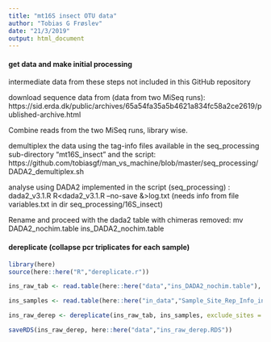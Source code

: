 ```yaml
---
title: "mt16S insect OTU data"
author: "Tobias G Frøslev"
date: "21/3/2019"
output: html_document
---
```


#### get data and make initial processing ####
intermediate data from these steps not included in this GitHub repository

download sequence data from (data from two MiSeq runs): https://sid.erda.dk/public/archives/65a54fa35a5b4621a834fc58a2ce2619/published-archive.html

Combine reads from the two MiSeq runs, library wise.

demultiplex the data using the tag-info files available in the seq_processing sub-directory "mt16S_insect" and the script: https://github.com/tobiasgf/man_vs_machine/blob/master/seq_processing/DADA2_demultiplex.sh

analyse using DADA2 implemented in the script (seq_processing) : dada2_v3.1.R
R<dada2_v3.1.R --no-save &>log.txt
(needs info from file variables.txt in dir seq_processing/16S_insect)

Rename and proceed with the dada2 table with chimeras removed:
mv DADA2_nochim.table ins_DADA2_nochim.table

#### dereplicate (collapse pcr triplicates for each sample) ####
```r
library(here)
source(here::here("R","dereplicate.r"))

ins_raw_tab <- read.table(here::here("data","ins_DADA2_nochim.table"), sep="\t", header = T,row.names = 1) # see earlier steps in separate script

ins_samples <- read.table(here::here("in_data","Sample_Site_Rep_Info_ins.txt"), sep="\t", header = T, stringsAsFactors = F)

ins_raw_derep <- dereplicate(ins_raw_tab, ins_samples, exclude_sites = c("BW","Bla","neg"))

saveRDS(ins_raw_derep, here::here("data","ins_raw_derep.RDS"))
```

